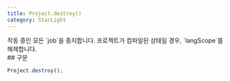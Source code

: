 ```yaml
---
title: Project.destroy()
category: StarLight
---
```


<Section>
  작동 중인 모든 `job`을 중지합니다. 프로젝트가 컴파일된 상태일 경우, `langScope`를 해제합니다.
</Section>
<Section>
  ## 구문

  ~~~js
  Project.destroy();
  ~~~
</Section>
